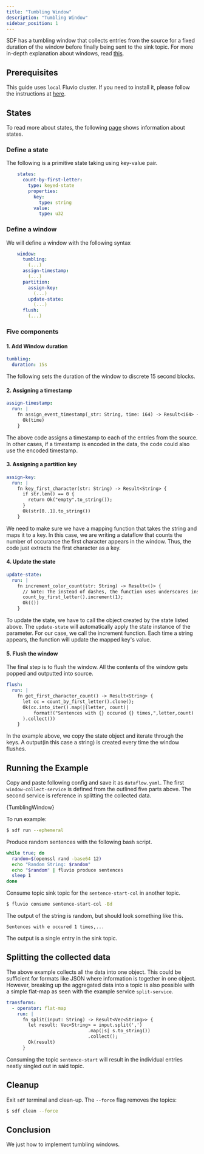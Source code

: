 ```yaml
---
title: "Tumbling Window"
description: "Tumbling Window"
sidebar_position: 1
---
```



SDF has a tumbling window that collects entries from the source for a fixed duration of the window before finally being sent to the sink topic. For more in-depth explanation about windows, read [this][windows].

## Prerequisites

This guide uses `local` Fluvio cluster. If you need to install it, please follow the instructions at [here][installation].

## States

To read more about states, the following [page][state] shows information about states.

### Define a state

The following is a primitive state taking using key-value pair.
```YAML
    states:
      count-by-first-letter:
        type: keyed-state
        properties:
          key: 
            type: string
          value:
            type: u32
```

### Define a window

We will define a window with the following syntax
```YAML
    window: 
      tumbling: 
        (...)
      assign-timestamp:
        (...)
      partition:
        assign-key:
          (...)
        update-state:
          (...)
      flush:
        (...)
```

### Five components

#### 1. Add Window duration
```YAML
tumbling: 
  duration: 15s
```
The following sets the duration of the window to discrete 15 second blocks.

#### 2. Assigning a timestamp

```YAML
assign-timestamp:
  run: | 
    fn assign_event_timestamp(_str: String, time: i64) -> Result<i64> {
      Ok(time)
    }
```
The above code assigns a timestamp to each of the entries from the source. In other cases, if a timestamp is encoded in the data, the code could also use the encoded timestamp.

#### 3. Assigning a partition key

```YAML
assign-key:
  run: |
    fn key_first_character(str: String) -> Result<String> {
      if str.len() == 0 {
        return Ok("empty".to_string());
      }
      Ok(str[0..1].to_string())
    }
```
We need to make sure we have a mapping function that takes the string and maps it to a key. In this case, we are writing a dataflow that counts the number of occurance the first character appears in the window. Thus, the code just extracts the first character as a key.

#### 4. Update the state

```YAML
update-state:
  run: |
    fn increment_color_count(str: String) -> Result<()> {
      // Note: The instead of dashes, the function uses underscores instead.
      count_by_first_letter().increment(1);
      Ok(())
    }
```
To update the state, we have to call the object created by the state listed above. The `update-state` will automatically apply the state instance of the parameter. For our case, we call the increment function. Each time a string appears, the function will update the mapped key's value. 

#### 5. Flush the window

The final step is to flush the window. All the contents of the window gets popped and outputted into source.
```YAML
flush:
  run: |
    fn get_first_character_count() -> Result<String> {
      let cc = count_by_first_letter().clone();
      Ok(cc.into_iter().map(|(letter, count)|
          format!("Sentences with {} occured {} times,",letter,count)
      ).collect())
    }
```
In the example above, we copy the state object and iterate through the keys. A output(in this case a string) is created every time the window flushes. 

## Running the Example

Copy and paste following config and save it as `dataflow.yaml`. The first `window-collect-service` is defined from the outlined five parts above. The second service is reference in splitting the collected data.

<CodeBlock language="yaml">{TumblingWindow}</CodeBlock>

To run example:
```bash copy="cmd"
$ sdf run --ephemeral
```

Produce random sentences with the following bash script.

```bash copy="cmd"
while true; do
  random=$(openssl rand -base64 12)
  echo "Random String: $random"
  echo "$random" | fluvio produce sentences
  sleep 1  
done
```

Consume topic sink topic for the `sentence-start-col` in another topic.

```bash copy="cmd"
$ fluvio consume sentence-start-col -Bd
```

The output of the string is random, but should look something like this.
```
Sentences with e occured 1 times,...
```
The output is a single entry in the sink topic.

## Splitting the collected data

The above example collects all the data into one object. This could be sufficient for formats like JSON where information is together in one object. However, breaking up the aggregated data into a topic is also possible with a simple flat-map as seen with the example service `split-service`.

```YAML
transforms:
  - operator: flat-map
    run: |
      fn split(input: String) -> Result<Vec<String>> {
        let result: Vec<String> = input.split(',')
                              .map(|s| s.to_string())
                              .collect();
        Ok(result)
      }
```

Consuming the topic `sentence-start` will result in the individual entries neatly singled out in said topic.

## Cleanup

Exit `sdf` terminal and clean-up. The `--force` flag removes the topics:

```bash copy="cmd"
$ sdf clean --force
```


## Conclusion

We just how to implement tumbling windows. 

[installation]: /docs/fluvio/quickstart#install-fluvio
[windows]: /sdf/concepts/window-processing
[state]: /sdf/concepts/state